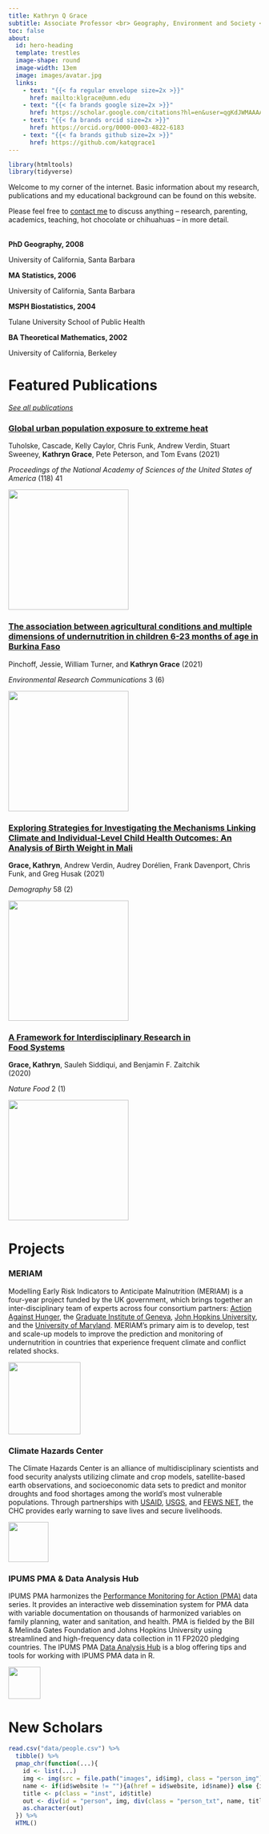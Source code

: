 ```yaml
---
title: Kathryn Q Grace
subtitle: Associate Professor <br> Geography, Environment and Society <br> University of Minnesota 
toc: false 
about:
  id: hero-heading
  template: trestles
  image-shape: round
  image-width: 13em
  image: images/avatar.jpg
  links:
    - text: "{{< fa regular envelope size=2x >}}"
      href: mailto:klgrace@umn.edu 
    - text: "{{< fa brands google size=2x >}}" 
      href: https://scholar.google.com/citations?hl=en&user=qgKdJWMAAAAJ
    - text: "{{< fa brands orcid size=2x >}}"
      href: https://orcid.org/0000-0003-4822-6183
    - text: "{{< fa brands github size=2x >}}"
      href: https://github.com/katqgrace1
---
```


```r
library(htmltools)
library(tidyverse)
```

:::{#hero-heading}
Welcome to my corner of the internet. Basic information about my research, publications and my educational background can be found on this website. 

Please feel free to [contact me](mailto:klgrace@umn.edu) to discuss anything – research, parenting, academics, teaching, hot chocolate or chihuahuas – in more detail.

::::{class="lead" style="margin-top: 2rem;"}
**PhD Geography, 2008** <p class="inst">University of California, Santa Barbara</p>
**MA Statistics, 2006** <p class="inst">University of California, Santa Barbara</p>
**MSPH Biostatistics, 2004** <p class="inst">Tulane University School of Public Health</p>
**BA Theoretical Mathematics, 2002** <p class="inst">University of California, Berkeley</p>

::::
::: 


::: {#stripe}
# Featured Publications  
[*See all publications*](publications.html)

:::: {#proj}
<div>
### [Global urban population exposure to extreme heat](https://www.pnas.org/doi/10.1073/pnas.2024792118)

Tuholske, Cascade, Kelly Caylor, Chris Funk, Andrew Verdin, Stuart Sweeney, **Kathryn Grace**, Pete Peterson, and Tom Evans (2021)

*Proceedings of the National Academy of Sciences of the United States of America* (118) 41
</div>

<div>
<img src="images/heat.jpg" style="width: 15rem;" class = "proj_img"></img>
</div>
::::

:::: {#proj}
<div>
### [The association between agricultural conditions and multiple dimensions of undernutrition in children 6-23 months of age in Burkina Faso](https://iopscience.iop.org/article/10.1088/2515-7620/ac07f5)

Pinchoff, Jessie, William Turner, and **Kathryn Grace** (2021)

*Environmental Research Communications* 3 (6)
</div>

<div>
<img src="images/nutrition.jpg" style="width: 15rem;" class = "proj_img"></img>
</div>
::::

:::: {#proj}
<div>
### [Exploring Strategies for Investigating the Mechanisms Linking Climate and Individual-Level Child Health Outcomes: An Analysis of Birth Weight in Mali](https://doi.org/10.1215/00703370-8977484)

**Grace, Kathryn**, Andrew Verdin, Audrey Dorélien, Frank Davenport, Chris Funk, and Greg Husak (2021)

*Demography* 58 (2)
</div>

<div>
<img src="images/exposure.png" style="width: 15rem;" class = "proj_img"></img>
</div>
::::


:::: {#proj}
<div style="width: 80%;">
### [A Framework for Interdisciplinary Research in Food Systems](https://www.nature.com/articles/s43016-020-00212-6)

**Grace, Kathryn**, Sauleh Siddiqui, and Benjamin F. Zaitchik (2020)

*Nature Food* 2 (1) 
</div>

<div>
<img src="images/framework.png" style="width: 15rem;" class = "proj_img"></img>
</div>
::::

:::

# Projects

### MERIAM 

::: {#proj}
Modelling Early Risk Indicators to Anticipate Malnutrition (MERIAM) is a four-year project funded by the UK government, which brings together an inter-disciplinary team of experts across four consortium partners:  [Action Against Hunger](http://www.actionagainsthunger.org/), the [Graduate Institute of Geneva](http://graduateinstitute.ch/home.html), [John Hopkins University](http://www.hopkinshumanitarianhealth.org/), and the [University of Maryland](https://www.umd.edu/). MERIAM’s primary aim is to develop, test and scale-up models to improve the prediction and monitoring of undernutrition in countries that experience frequent climate and conflict related shocks. 

<img src="images/meriam.png" style="height: 9rem;" class = "proj_img"></img>
:::


### Climate Hazards Center 

::: {#proj}
The Climate Hazards Center is an alliance of multidisciplinary scientists and food security analysts utilizing climate and crop models, satellite-based earth observations, and socioeconomic data sets to predict and monitor droughts and food shortages among the world's most vulnerable populations. Through partnerships with [USAID](https://www.usaid.gov/), [USGS](https://www.usgs.gov/), and [FEWS NET](https://fews.net/), the CHC provides early warning to save lives and secure livelihoods.

<img src="images/chc.png" style="height: 5rem;" class = "proj_img"></img>
:::

### IPUMS PMA & Data Analysis Hub

::: {#proj}
IPUMS PMA harmonizes the [Performance Monitoring for Action (PMA)](https://www.pmadata.org/) data series. It provides an interactive web dissemination system for PMA data with variable documentation on thousands of harmonized variables on family planning, water and sanitation, and health. PMA is fielded by the Bill & Melinda Gates Foundation and Johns Hopkins University using streamlined and high-frequency data collection in 11 FP2020 pledging countries. The IPUMS PMA [Data Analysis Hub](https://ipums.github.io/pma-data-hub/) is a blog offering tips and tools for working with IPUMS PMA data in R.

<img src="images/pma.png" style="height: 4rem;" class = "proj_img"></img>
:::

::: {#stripe}
# New Scholars 
:::: {#people}
```r
read.csv("data/people.csv") %>%
  tibble() %>%
  pmap_chr(function(...){
    id <- list(...)
    img <- img(src = file.path("images", id$img), class = "person_img")
    name <- if(id$website != ""){a(href = id$website, id$name)} else {id$name}
    title <- p(class = "inst", id$title)
    out <- div(id = "person", img, div(class = "person_txt", name, title))
    as.character(out)
  }) %>% 
  HTML() 
```
:::: 
:::